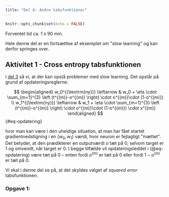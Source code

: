 ```yaml
---
title: "Del 6: Andre tabsfunktioner"
---
```



```r
knitr::opts_chunk$set(echo = FALSE)
```

::: {.estimeret_tid}

Forventet tid ca. 1 x 90 min.

Hele denne del er en fortsættlse af eksemplet om \"slow learning\" og kan derfor springes over.

::: 

## Aktivitet 1 - Cross entropy tabsfunktionen {.aimat}

I [del 3](neurale_net_del3.qmd) så vi, at der kan opstå problemer med slow learning. Det opstår på grund af opdateringsreglerne:

$$
\begin{aligned}
w_0^{(\textrm{ny})} \leftarrow & w_0 + \eta \cdot \sum_{m=1}^{3} \left (t^{(m)}-o^{(m)} \right) \cdot o^{(m)}\cdot (1-o^{(m)}) \\
w_1^{(\textrm{ny})} \leftarrow & w_1 + \eta \cdot \sum_{m=1}^{3} \left (t^{(m)}-o^{(m)} \right) \cdot o^{(m)}\cdot (1-o^{(m)}) \cdot x^{(m)}
\end{aligned}
$$ {#eq-opdatering}

hvor man kan være i den uheldige situation, at man har fået startet gradientnedstigning i en $(w_0, w_1)$ værdi, hvor neuron er fejlagtigt \"mættet\". Det betyder, at den prædikterer en outputværdi $o$ tæt på $0$, selvom target er $1$ og omvendt, når target er $0$. I begge tilfælde vil opdateringsleddet i (@eq-opdatering) være tæt på $0$ -- enten fordi $o^{(m)}$ er tæt på $0$ eller fordi $1-o^{(m)}$ er tæt på $0$.

Vi skal i denne del se på, at det skyldes valget af *squared error* tabsfunktionen.





::: {.callout-note collapse="false" appearance="minimal"}

### Opgave 1: 


:::

